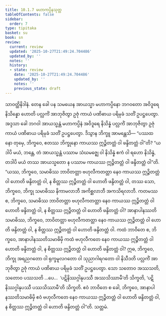 ```yaml
---
title: 10.1.7 မဟာကပ္ပိနသုတ္တ
tableOfContents: false
sidebar:
  order: 7
type: tipitaka
basket: su
book: sn
review:
  current: review
  updated: '2025-10-27T21:49:24.704486'
  updated_by: ''
  notes: ''
  history:
  - state: review
    date: '2025-10-27T21:49:24.704486'
    updated_by: ''
    notes: ''
    previous_state: draft
---
```



<ReviewStatus review={frontmatter.review} showDetails={true} />

<HypothesisAnnotation frontmatter={frontmatter} />

<DynamicBreadcrumb />

<Division number="983" book="sn" e="ch" v="18" p="429">

<Paragraph number="1665" book="sn">
သာဝတ္ထိနိဒါနံ. တေန ခေါ ပန သမယေန အာယသ္မာ မဟာကပ္ပိနော ဘဂဝတော အဝိဒူရေ နိသိန္နော ဟောတိ ပလ္လင်္ကံ အာဘုဇိတွာ ဥဇုံ ကာယံ ပဏိဓာယ ပရိမုခံ သတိံ ဥပဋ္ဌပေတွာ. အဒ္ဒသာ ခေါ ဘဂဝါ အာယသ္မန္တံ မဟာကပ္ပိနံ အဝိဒူရေ နိသိန္နံ ပလ္လင်္ကံ အာဘုဇိတွာ ဥဇုံ ကာယံ ပဏိဓာယ ပရိမုခံ သတိံ ဥပဋ္ဌပေတွာ. ဒိသွာန ဘိက္ခူ အာမန္တေသိ—
</Paragraph>

<Paragraph number="1666" book="sn">
“ပဿထ နော တုမှေ, ဘိက္ခဝေ, ဧတဿ ဘိက္ခုနော ကာယဿ ဣဉ္ဇိတတ္တံ ဝါ ဖန္ဒိတတ္တံ ဝါ”တိ? “ယဒါပိ မယံ, ဘန္တေ, တံ အာယသ္မန္တံ ပဿာမ သံဃမဇ္ဈေ ဝါ နိသိန္နံ ဧကံ ဝါ ရဟော နိသိန္နံ, တဒါပိ မယံ တဿ အာယသ္မတော န ပဿာမ ကာယဿ ဣဉ္ဇိတတ္တံ ဝါ ဖန္ဒိတတ္တံ ဝါ”တိ.
</Paragraph>

<Paragraph number="1667" book="sn">
“ယဿ, ဘိက္ခဝေ, သမာဓိဿ ဘာဝိတတ္တာ ဗဟုလီကတတ္တာ နေဝ ကာယဿ ဣဉ္ဇိတတ္တံ ဝါ ဟောတိ ဖန္ဒိတတ္တံ ဝါ, န စိတ္တဿ ဣဉ္ဇိတတ္တံ ဝါ ဟောတိ ဖန္ဒိတတ္တံ ဝါ, တဿ သော, ဘိက္ခဝေ, ဘိက္ခု သမာဓိဿ နိကာမလာဘီ အကိစ္ဆလာဘီ အကသိရလာဘီ. ကတမဿ စ, ဘိက္ခဝေ, သမာဓိဿ ဘာဝိတတ္တာ ဗဟုလီကတတ္တာ နေဝ ကာယဿ ဣဉ္ဇိတတ္တံ ဝါ ဟောတိ ဖန္ဒိတတ္တံ ဝါ, န စိတ္တဿ ဣဉ္ဇိတတ္တံ ဝါ ဟောတိ ဖန္ဒိတတ္တံ ဝါ?
</Paragraph>

<Paragraph number="1668" book="sn">
အာနာပါနဿတိသမာဓိဿ, ဘိက္ခဝေ, ဘာဝိတတ္တာ ဗဟုလီကတတ္တာ နေဝ ကာယဿ ဣဉ္ဇိတတ္တံ ဝါ ဟောတိ ဖန္ဒိတတ္တံ ဝါ, န စိတ္တဿ ဣဉ္ဇိတတ္တံ ဝါ ဟောတိ ဖန္ဒိတတ္တံ ဝါ. ကထံ ဘာဝိတေ စ, ဘိက္ခဝေ, အာနာပါနဿတိသမာဓိမှိ ကထံ ဗဟုလီကတေ နေဝ ကာယဿ ဣဉ္ဇိတတ္တံ ဝါ ဟောတိ ဖန္ဒိတတ္တံ ဝါ, န စိတ္တဿ ဣဉ္ဇိတတ္တံ ဝါ ဟောတိ ဖန္ဒိတတ္တံ ဝါ?
</Paragraph>

<Paragraph number="1669" book="sn">
ဣဓ, ဘိက္ခဝေ, ဘိက္ခု အရညဂတော ဝါ ရုက္ခမူလဂတော ဝါ သုညာဂါရဂတော ဝါ နိသီဒတိ ပလ္လင်္ကံ အာဘုဇိတွာ ဥဇုံ ကာယံ ပဏိဓာယ ပရိမုခံ သတိံ ဥပဋ္ဌပေတွာ. သော သတောဝ အဿသတိ, သတောဝ ပဿသတိ …ပေ…  ‘ပဋိနိဿဂ္ဂါနုပဿီ အဿသိဿာမီ’တိ သိက္ခတိ, ‘ပဋိနိဿဂ္ဂါနုပဿီ ပဿသိဿာမီ’တိ သိက္ခတိ. ဧဝံ ဘာဝိတေ စ ခေါ, ဘိက္ခဝေ, အာနာပါနဿတိသမာဓိမှိ ဧဝံ ဗဟုလီကတေ နေဝ ကာယဿ ဣဉ္ဇိတတ္တံ ဝါ ဟောတိ ဖန္ဒိတတ္တံ ဝါ, န စိတ္တဿ ဣဉ္ဇိတတ္တံ ဝါ ဟောတိ ဖန္ဒိတတ္တံ ဝါ”တိ.

</Paragraph>
</Division>

<Paragraph number="1670" type="center" book="sn">
သတ္တမံ.
</Paragraph>